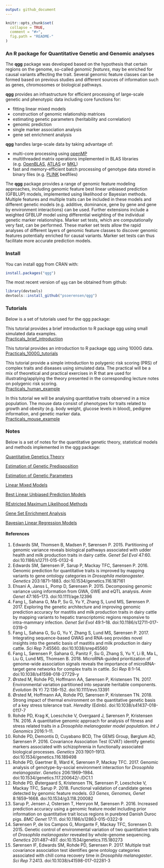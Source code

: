 ```yaml
---
output: github_document
---
```


<!-- README.md is generated from README.Rmd. Please edit that file -->

```r
knitr::opts_chunk$set(
  collapse = TRUE,
  comment = "#>",
  fig.path = "README-"
)
```

### An R package for Quantitative Genetic and Genomic analyses

The **qgg** package was developed based on the hypothesis that certain regions on the genome, so-called *genomic features*, may be enriched for causal variants affecting the trait. Several genomic feature classes can be formed based on previous studies and different sources of information such as genes, chromosomes or biological pathways.  
  
**qgg** provides an infrastructure for efficient processing of large-scale genetic and phenotypic data including core functions for:  
 
* fitting linear mixed models  
* construction of genomic relationship matrices  
* estimating genetic parameters (heritability and correlation)  
* genomic prediction  
* single marker association analysis  
* gene set enrichment analysis   
  
**qgg** handles large-scale data by taking advantage of:  
  
* multi-core processing using [openMP](https://www.openmp.org/)  
* multithreaded matrix operations implemented in BLAS libraries (e.g. [OpenBLAS](https://www.openblas.net/), [ATLAS](http://math-atlas.sourceforge.net/) or [MKL](https://software.intel.com/en-us/mkl))  
* fast and memory-efficient batch processing of genotype data stored in binary files (e.g. [PLINK](https://www.cog-genomics.org/plink2) bedfiles)  
  
The **qgg** package provides a range of genomic feature modeling approaches, including genomic feature best linear unbiased prediction (GFBLUP) models, implemented using likelihood or Bayesian methods. Multiple features and multiple traits can be included in these models and different genetic models (e.g. additive, dominance, gene by gene and gene by environment interactions) can be used. Further extensions include a weighted GFBLUP model using differential weighting of the individual genetic marker relationships. Marker set tests, which are computationally very fast, can be performed. These marker set tests allow the rapid analyses of different layers of genomic feature classes to discover genomic features potentially enriched for causal variants. Marker set tests can thus facilitate more accurate prediction models.

### Install

You can install qgg from CRAN with:

```r
install.packages("qgg")
```

The most recent version of `qgg` can be obtained from github:

```r
library(devtools)
devtools::install_github("psoerensen/qgg")
```

### Tutorials
Below is a set of tutorials used for the qgg package:  

This tutorial provides a brief introduction to R package qgg using small simulated data examples.  
[Practicals_brief_introduction](https://psoerensen.github.io/qgtutorials/Quick-tutorials-for-qgg-package.pdf)  


This tutorial provides an introduction to R package qgg using 1000G data.  
[Practicals_1000G_tutorials](https://psoerensen.github.io/qgtutorials/1000G-tutorials-for-qgg-package.pdf)  


This tutorial provide a simple introduction to polygenic risk scoring (PRS) of complex
traits and diseases using simulated data. The practical will be a mix of theoretical and practical exercises in R that are used for
illustrating/applying the theory presented in the corresponding lecture notes on polygenic risk scoring.  
[Practicals_human_example](https://psoerensen.github.io/qgtutorials/Practicals_human_example.pdf)  


In this tutorial we will be analysing quantitative traits observed in a mice population. The mouse data
consist of phenotypes for traits related to growth and obesity (e.g. body weight, glucose levels in blood),
pedigree information, and genetic marker data.  
[Practicals_mouse_example](https://psoerensen.github.io/qgtutorials/Practicals_mouse_example.pdf)  

### Notes
Below is a set of notes for the quantitative genetic theory, statistical models and methods implemented in the qgg package:  

[Quantitative Genetics Theory](https://psoerensen.github.io/qgnotes/Quantitative-Genetics-Theory.pdf)  

[Estimation of Genetic Predisposition](https://psoerensen.github.io/qgnotes/Estimation-of-Genetic-Predisposition.pdf)  

[Estimation of Genetic Parameters](https://psoerensen.github.io/qgnotes/Estimation-of-Genetic-Parameters.pdf)  


[Linear Mixed Models](https://psoerensen.github.io/qgnotes/LMM.pdf)  

[Best Linear Unbiased Prediction Models](https://psoerensen.github.io/qgnotes/BLUP.pdf)  

[REstricted Maximum Likelihood Methods](https://psoerensen.github.io/qgnotes/REML.pdf)  

[Gene Set Enrichment Analysis](https://psoerensen.github.io/qgnotes/GSEA.pdf)  

[Bayesian Linear Regression Models](https://psoerensen.github.io/qgnotes/BLR.pdf)  


#### References  

1. Edwards SM, Thomsen B, Madsen P, Sørensen P. 2015. Partitioning of genomic variance reveals biological pathways associated with udder health and milk production traits in dairy cattle. *Genet Sel Evol* 47:60. doi:10.1186/s12711-015-0132-6  
2. Edwards SM, Sørensen IF, Sarup P, Mackay TFC, Sørensen P. 2016. Genomic prediction for quantitative traits is improved by mapping variants to gene ontology categories in *Drosophila melanogaster*. *Genetics* 203:1871–1883. doi:10.1534/genetics.116.187161
3. Ehsani A, Janss L, Pomp D, Sørensen P. 2015. Decomposing genomic variance using information from GWA, GWE and eQTL analysis. *Anim Genet* 47:165–173. doi:10.1111/age.12396
4. Fang L, Sahana G, Ma P, Su G, Yu Y, Zhang S, Lund MS, Sørensen P. 2017. Exploring the genetic architecture and improving genomic prediction accuracy for mastitis and milk production traits in dairy cattle by mapping variants to hepatic transcriptomic regions responsive to intra-mammary infection. *Genet Sel Evol* 49:1–18. doi:10.1186/s12711-017-0319-0
5. Fang L, Sahana G, Su G, Yu Y, Zhang S, Lund MS, Sørensen P. 2017. Integrating sequence-based GWAS and RNA-seq provides novel insights into the genetic basis of mastitis and milk production in dairy cattle. *Sci Rep* 7:45560. doi:10.1038/srep45560
6. Fang L, Sørensen P, Sahana G, Panitz F, Su G, Zhang S, Yu Y, Li B, Ma L, Liu G, Lund MS, Thomsen B. 2018. MicroRNA-guided prioritization of genome-wide association signals reveals the importance of microRNA-target gene networks for complex traits in cattle. *Sci Rep* 8:1–14. doi:10.1038/s41598-018-27729-y
7. Ørsted M, Rohde PD, Hoffmann AA, Sørensen P, Kristensen TN. 2017. Environmental variation partitioned into separate heritable components. *Evolution* (N Y) 72:136–152. doi:10.1111/evo.13391
8. Ørsted M, Hoffmann AA, Rohde PD, Sørensen P, Kristensen TN. 2018. Strong impact of thermal environment on the quantitative genetic basis of a key stress tolerance trait. *Heredity* (Edinb). doi:10.1038/s41437-018-0117-7
9. Rohde PD, Krag K, Loeschcke V, Overgaard J, Sørensen P, Kristensen TN. 2016. A quantitative genomic approach for analysis of fitness and stress related traits in a *Drosophila melanogaster model population*. *Int J Genomics* 2016:1–11.
10. Rohde PD, Demontis D, Cuyabano BCD, The GEMS Group, Børglum AD, Sørensen P. 2016. Covariance Association Test (CVAT) identify genetic markers associated with schizophrenia in functionally associated biological processes. *Genetics* 203:1901–1913. doi:10.1534/genetics.116.189498
11. Rohde PD, Gaertner B, Ward K, Sørensen P, Mackay TFC. 2017. Genomic analysis of genotype-by-social environment interaction for *Drosophila melanogaster*. *Genetics* 206:1969–1984. doi:10.1534/genetics.117.200642/-/DC1.1
12. Rohde PD, Østergaard S, Kristensen TN, Sørensen P, Loeschcke V, Mackay TFC, Sarup P. 2018. Functional validation of candidate genes detected by genomic feature models. *G3 Genes, Genomes, Genet* 8:1659–1668. doi:10.1534/g3.118.200082
13. Sarup P, Jensen J, Ostersen T, Henryon M, Sørensen P. 2016. Increased prediction accuracy using a genomic feature model including prior information on quantitative trait locus regions in purebred Danish Duroc pigs. *BMC Genet* 17:11. doi:10.1186/s12863-015-0322-9
14. Sørensen P, de los Campos G, Morgante F, Mackay TFC, Sorensen D. 2015. Genetic control of environmental variation of two quantitative traits of *Drosophila melanogaster* revealed by whole-genome sequencing. *Genetics* 201:487–497. doi:10.1534/genetics.115.180273
15. Sørensen IF, Edwards SM, Rohde PD, Sørensen P. 2017. Multiple trait covariance association test identifies gene ontology categories associated with chill coma recovery time in *Drosophila melanogaster*. *Sci Rep* 7:2413. doi:10.1038/s41598-017-02281-3

